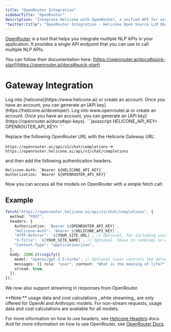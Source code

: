 ```yaml
---
title: "OpenRouter Integration"
sidebarTitle: "OpenRouter"
description: "Integrate Helicone with OpenRouter, a unified API for accessing multiple LLM providers. Monitor and analyze AI interactions across various models through a single, streamlined interface."
"twitter:title": "OpenRouter Integration - Helicone Open Source LLM Observability"
---
```


[OpenRouter](https://openrouter.ai/) is a tool that helps you integrate multiple NLP APIs in your application. It provides a single API endpoint that you can use to call multiple NLP APIs.

You can follow their documentation here: [https://openrouter.ai/docs#quick-start](https://openrouter.ai/docs#quick-start)

# Gateway Integration

<Steps>
  <Step title="Create a Helicone account">
    Log into [helicone](https://www.helicone.ai) or create an account. Once you have an account, you
    can generate an [API key](https://helicone.ai/developer).
  </Step>
  <Step title="Create an OpenRouter account">
    Log into www.openrouter.ai or create an account. Once you have an account, you
    can generate an [API key](https://openrouter.ai/docs#api-keys).
  </Step>
  <Step title="Set HELICONE_API_KEY and OPENROUTER_API_KEY as environment variable">
```javascript
HELICONE_API_KEY=<your API key>
OPENROUTER_API_KEY=<your API key>
```
  </Step>
  <Step title="Modify the base URL and add Auth headers">

Replace the following OpenRouter URL with the Helicone Gateway URL:

`https://openrouter.ai/api/v1/chat/completions` -> `https://openrouter.helicone.ai/api/v1/chat/completions`

and then add the following authentication headers.

```
Helicone-Auth: `Bearer ${HELICONE_API_KEY}`
Authorization: `Bearer ${OPENROUTER_API_KEY}`
```

</Step>
</Steps>

Now you can access all the models on OpenRouter with a simple fetch call:

## Example

```typescript
fetch("https://openrouter.helicone.ai/api/v1/chat/completions", {
  method: "POST",
  headers: {
    Authorization: `Bearer ${OPENROUTER_API_KEY}`,
    "Helicone-Auth": `Bearer ${HELICONE_API_KEY}`,
    "HTTP-Referer": `${YOUR_SITE_URL}`, // Optional, for including your app on openrouter.ai rankings.
    "X-Title": `${YOUR_SITE_NAME}`, // Optional. Shows in rankings on openrouter.ai.
    "Content-Type": "application/json",
  },
  body: JSON.stringify({
    model: "openai/gpt-3.5-turbo", // Optional (user controls the default),
    messages: [{ role: "user", content: "What is the meaning of life?" }],
    stream: true,
  }),
});
```

We now also support streaming in responses from OpenRouter.

<Info>
  **Note:** usage data and cost calculations _while streaming_ are only offered
  for OpenAI and Anthropic models. For non-stream requests, usage data and cost
  calculations are available for all models.
</Info>

For more information on how to use headers, see [Helicone Headers](https://docs.helicone.ai/helicone-headers/header-directory#utilizing-headers) docs.
And for more information on how to use OpenRouter, see [OpenRouter Docs](https://openrouter.ai/docs).

